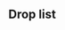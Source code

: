 ==Drop list==
{{Section}}
{{Map/Drops
|regular = true
|no_legend = true
|filter_button = true
|nodes = A,D,F,G,H,I,L,N
|boss = N
|Abukuma:N/{S:1.51%}
|Akagi:N/{S:1.19%}
|Akatsuki:A/{S:1.06%  A:0.73%}, D/{S:1.38%  A:0.86%}, F/{A:1.08%  B:1.56%}, G/{S:1.10%  A:0.72%}, H/{A:0.89%  B:1.33%}, I/{A:0.46%}, L/{S:0.32%}
|Aoba:A/{S:2.51%}, D/{S:2.24%  A:0.53%}, F/{S:2.28%  A:1.72%}, G/{S:2.03%  A:0.35%}, H/{S:2.23%  A:1.84%}, I/{S:2.42%  A:2.06%}, L/{S:2.05%}
|Ashigara:A/{S:0.52%}, D/{S:1.60%}, F/{S:2.13%}, G/{S:1.40%}, H/{S:2.29%}, I/{S:1.86%}, L/{S:2.12%}, N/{A:1.66%}
|Atago:F/{S:1.10%}, H/{S:1.11%}, I/{S:1.21%}, L/{S:1.22%}, N/{S:1.98%  A:1.98%}
|Ayanami:A/{S:1.16%  A:0.87%}, D/{S:1.23%  A:0.99%}, F/{S:0.92%  A:0.79%}, G/{S:1.32%  A:0.92%}, H/{S:1.06%  A:0.72%}, I/{S:1.30%  A:0.46%}, L/{S:1.15%}
|Chikuma:A/{S:0.35%}, D/{S:1.12%}, F/{S:1.37%}, G/{S:1.10%}, H/{S:1.18%}, I/{S:1.40%}, L/{S:1.29%}, N/{S:3.56%  A:3.64%}
|Chitose:A/{S:1.37%}, D/{S:1.21%  A:0.61%}, F/{S:1.23%  A:1.08%}, G/{S:1.25%  A:0.82%}, H/{S:1.18%  A:0.68%}, I/{S:1.58%  A:0.92%}, L/{S:0.86%}, N/{A:1.94%}
|Chiyoda:A/{S:1.06%}, D/{S:1.16%  A:0.99%}, F/{S:1.21%  A:0.57%}, G/{S:1.45%  A:0.80%}, H/{S:1.24%  A:0.87%}, I/{S:1.21%  A:1.38%}, L/{S:0.97%}, N/{A:2.06%}
|Choukai:A/{S:1.27%}, D/{S:1.19%}, F/{S:1.18%}, G/{S:1.19%}, H/{S:0.96%  A:0.25%}, I/{S:1.21%  A:0.69%}, L/{S:1.19%}, N/{A:1.92%}
|Furutaka:A/{S:1.22%}, D/{S:1.17%}, F/{S:1.27%  A:0.79%}, G/{S:1.21%}, H/{S:1.15%  A:0.34%}, I/{S:1.40%  A:0.69%}, L/{S:1.29%}
|Fusou:F/{S:0.88%}, H/{S:1.18%}, I/{S:1.40%}, N/{S:6.27%  A:7.19%}
|Haguro:A/{S:1.10%}, D/{S:1.82%}, F/{S:2.36%}, G/{S:2.24%}, H/{S:2.11%}, I/{S:2.42%  A:0.46%}, L/{S:1.94%}, N/{A:1.79%}
|Haruna:F/{S:0.29%}, H/{S:0.44%}, I/{S:1.86%}, N/{S:5.55%  A:4.39%}
|Hibiki:A/{S:1.20%  A:1.20%}, D/{S:1.20%  A:0.86%}, F/{A:0.72%  B:1.04%}, G/{S:1.10%  A:1.05%}, H/{A:1.14%  B:0.67%}, I/{A:1.15%}, L/{S:0.25%}
|Hiei:H/{S:0.17%}, I/{S:1.02%}, N/{S:5.17%  A:4.40%}
|Hiyou:A/{S:0.81%}, D/{S:1.16%}, F/{S:1.11%  A:0.86%}, G/{S:1.10%}, H/{S:1.04%  A:1.12%}, I/{S:1.77%  A:1.61%}, L/{S:1.01%}, N/{S:1.88%  A:3.75%}
|Houshou:A/{S:0.87%  A:1.09%}, D/{S:1.23%  A:0.72%}, F/{S:1.14%  A:0.86%}, G/{S:1.25%  A:1.35%}, H/{S:1.09%  A:1.06%}, I/{S:1.68%  A:1.15%}, L/{S:0.94%}
|Hyuuga:F/{S:1.22%}, H/{S:1.14%}, I/{S:1.02%}, N/{S:3.61%  A:1.60%}
|Ikazuchi:A/{S:0.91%  A:0.85%}, D/{S:0.55%  A:0.76%  B:0.62%}, F/{A:1.36%  B:0.52%}, G/{S:0.80%  A:0.95%  B:0.86%}, H/{A:1.06%  B:0.86%}, I/{A:1.61%}
|Inazuma:A/{S:0.93%  A:0.73%}, D/{S:0.54%  A:1.03%  B:0.94%}, F/{A:1.00%  B:0.52%}, G/{S:0.32%  A:1.15%  B:0.93%}, H/{A:0.78%  B:0.57%}, I/{A:0.69%}
|Ise:F/{S:0.96%}, H/{S:0.84%}, I/{S:1.02%}, N/{S:3.62%  A:1.64%}
|Isuzu:A/{S:1.10%  A:0.73%}, D/{S:1.18%  A:1.08%}, F/{S:1.16%  A:0.86%}, G/{S:1.04%  A:0.82%}, H/{S:1.09%  A:0.95%}, I/{S:1.49%  A:0.46%}, L/{S:1.12%}
|Jintsuu:A/{S:2.01%  A:1.06%}, D/{S:2.21%  A:1.94%}, F/{S:2.21%  A:1.86%}, G/{S:2.07%  A:1.80%}, H/{S:1.92%  A:1.52%  B:0.38%}, I/{S:1.40%  A:1.15%}, L/{S:2.02%}
|Junyou:A/{S:1.37%}, D/{S:1.05%}, F/{S:1.01%  A:1.00%}, G/{S:1.40%}, H/{S:1.07%  A:0.81%}, I/{S:1.30%  A:0.69%}, L/{S:1.04%}, N/{S:1.76%  A:3.66%}
|Kaga:N/{S:1.91%  A:1.55%}
|Kagerou:A/{S:1.02%  A:0.63%}, D/{S:1.12%  A:0.72%}, F/{S:0.53%  A:0.72%}, G/{S:1.12%  A:1.07%}, H/{S:0.54%  A:0.85%  B:0.86%}, I/{A:1.83%}, L/{S:1.37%}
|Kako:A/{S:2.43%}, D/{S:2.31%}, F/{S:2.25%  A:1.15%}, G/{S:2.29%}, H/{S:2.34%  A:1.59%}, I/{S:2.05%  A:1.61%}, L/{S:1.94%}
|Kinu:N/{S:3.65%  A:2.15%}
|Kinugasa:N/{S:3.86%  A:1.74%}
|Kirishima:F/{S:0.54%}, H/{S:0.65%}, I/{S:1.40%}, N/{S:5.35%  A:3.65%}
|Kiso:A/{S:2.66%  A:0.82%}, D/{S:2.39%  A:0.80%}, F/{S:2.13%  A:2.01%}, G/{S:2.42%  A:1.25%}, H/{S:2.04%  A:1.63%}, I/{S:2.05%  A:2.52%}, L/{S:2.12%}
|Kitakami:A/{S:0.91%  A:0.33%}, D/{S:1.05%  A:0.91%}, F/{S:1.08%  A:0.79%}, G/{S:1.29%  A:1.07%}, H/{S:1.09%  A:1.00%}, I/{S:1.21%  A:0.46%}, L/{S:1.37%}, N/{S:1.77%  A:1.68%}
|Kongou:I/{S:0.84%}, N/{S:5.55%  A:5.12%}
|Kuma:N/{S:1.88%  A:1.66%}
|Kuroshio:A/{S:1.10%  A:0.80%}, D/{S:1.14%  A:0.99%}, F/{A:0.65%  B:2.08%}, G/{S:1.01%  A:1.22%}, H/{A:0.81%  B:1.24%}, I/{A:0.92%}, L/{S:1.19%}
|Makigumo:N/{S:1.73%}
|Maya:A/{S:1.25%}, D/{S:1.03%}, F/{S:1.10%}, G/{S:1.27%}, H/{S:1.08%}, I/{S:0.56%  A:1.15%}, L/{S:0.90%}, N/{A:1.52%}
|Mikuma:N/{S:4.29%}
|Mogami:F/{S:1.11%}, H/{S:1.11%}, I/{S:1.68%}, L/{S:0.83%}, N/{S:1.66%  A:2.27%}
|Murasame:A/{S:1.25%  A:0.77%}, D/{S:1.20%  A:0.86%}, F/{A:0.65%  B:1.04%}, G/{S:0.91%  A:0.75%}, H/{A:1.00%  B:1.05%}, I/{A:1.83%}, L/{S:1.19%}
|Mutsu:N/{S:2.12%}
|Myoukou:A/{S:0.31%}, D/{S:1.03%}, F/{S:1.27%}, G/{S:1.17%}, H/{S:1.07%}, I/{S:0.75%}, L/{S:1.33%}, N/{A:1.70%}
|Nachi:A/{S:0.83%}, D/{S:1.16%}, F/{S:2.47%}, G/{S:1.27%}, H/{S:2.11%}, I/{S:2.05%}, L/{S:2.05%}, N/{A:1.70%}
|Nagara:N/{S:1.54%  A:1.77%}
|Naka:A/{S:2.51%  A:1.11%}, D/{S:2.20%  A:1.94%}, F/{S:1.77%  A:1.22%}, G/{S:2.44%  A:1.97%}, H/{S:1.81%  A:1.78%  B:0.95%}, I/{S:1.40%  A:1.38%}, L/{S:2.41%}
|Natori:A/{S:2.30%  A:1.73%}, D/{S:2.15%  A:2.05%}, F/{S:2.41%  A:2.37%}, G/{S:2.65%  A:1.95%}, H/{S:2.34%  A:1.40%}, I/{S:1.96%  A:1.38%}, L/{S:2.77%}
|Ryuujou:A/{S:1.31%}, D/{S:1.06%}, F/{S:1.04%  A:0.36%}, G/{S:1.14%}, H/{S:0.97%  A:0.72%}, I/{S:1.12%  A:0.69%}, L/{S:1.26%}, N/{A:1.83%}
|Sendai:A/{S:1.22%  A:0.99%}, D/{S:1.07%  A:0.86%}, F/{S:0.99%  A:1.58%}, G/{S:1.29%  A:0.82%}, H/{S:1.09%  A:0.61%}, I/{S:0.19%  A:1.38%}, L/{S:1.04%}
|Shigure:A/{S:1.22%  A:0.91%}, D/{S:1.11%  A:0.91%}, F/{A:0.93%  B:0.52%}, G/{S:0.91%  A:0.77%}, H/{A:0.93%  B:0.67%}, I/{A:0.46%}, L/{S:1.22%}
|Shikinami:A/{S:1.27%  A:0.96%}, D/{S:1.29%  A:1.18%}, F/{S:1.07%  A:0.43%}, G/{S:1.51%  A:1.00%}, H/{S:0.99%  A:1.06%}, I/{S:1.12%  A:0.92%}, L/{S:1.33%}
|Shimakaze:N/{S:1.67%}
|Shiranui:A/{S:1.12%  A:1.04%}, D/{S:1.28%  A:1.03%}, F/{S:0.18%  A:0.86%  B:1.04%}, G/{S:1.57%  A:1.17%}, H/{S:0.32%  A:0.81%  B:0.67%}, I/{A:2.06%}, L/{S:1.33%}
|Shiratsuyu:A/{S:1.14%  A:0.87%}, D/{S:1.06%  A:1.05%}, F/{A:1.00%  B:1.56%}, G/{S:1.21%  A:1.00%}, H/{A:0.70%  B:1.14%}, I/{A:1.15%}, L/{S:1.12%}
|Shouhou:A/{S:1.22%}, D/{S:1.17%}, F/{S:1.27%  A:0.93%}, G/{S:1.08%}, H/{S:1.00%  A:0.97%}, I/{S:1.30%  A:0.69%}, L/{S:1.40%}, N/{S:0.36%  A:1.72%}
|Souryuu:I/{S:0.56%}, N/{S:1.83%}
|Takao:F/{S:1.25%}, H/{S:1.08%}, I/{S:1.40%}, L/{S:0.29%}, N/{S:1.66%  A:1.52%}
|Tama:A/{S:2.10%  A:0.85%}, D/{S:2.10%  A:0.93%}, F/{S:2.34%  A:2.01%}, G/{S:2.42%  A:1.02%}, H/{S:2.35%  A:1.82%}, I/{S:2.61%  A:2.98%}, L/{S:2.38%}
|Tatsuta:A/{S:1.41%  A:0.80%}, D/{S:1.03%  A:0.86%}, F/{S:1.02%  A:1.08%}, G/{S:1.10%  A:1.00%}, H/{S:1.05%  A:0.76%}, I/{S:0.75%  A:1.61%}, L/{S:1.58%}, N/{A:1.92%}
|Tenryuu:A/{S:1.18%  A:0.82%}, D/{S:1.22%  A:1.03%}, F/{S:1.19%  A:0.93%}, G/{S:1.32%  A:0.90%}, H/{S:1.06%  A:0.93%}, I/{S:1.40%  A:1.38%}, L/{S:1.12%}, N/{A:1.76%}
|Tone:D/{S:1.13%}, F/{S:1.24%}, G/{S:1.12%}, H/{S:1.06%}, I/{S:1.49%}, L/{S:0.76%}, N/{S:3.68%  A:3.89%}
|Yamashiro:F/{S:1.26%}, H/{S:1.11%}, I/{S:1.86%}, N/{S:6.01%  A:7.26%}
|Yura:A/{S:2.78%  A:1.57%}, D/{S:2.57%  A:1.73%}, F/{S:2.30%  A:2.08%}, G/{S:2.35%  A:1.65%}, H/{S:2.11%  A:1.80%}, I/{S:3.17%  A:2.52%}, L/{S:2.30%}
|Yuubari:N/{S:1.91%  A:1.19%}
|Yuudachi:A/{S:1.16%  A:0.84%}, D/{S:1.12%  A:0.99%}, F/{A:1.15%  B:1.04%}, G/{S:1.14%  A:0.95%}, H/{A:0.85%  B:0.95%}, I/{A:2.29%}, L/{S:0.18%}
|Zuihou:N/{S:1.39%}
}}
{{SectionEnd}}